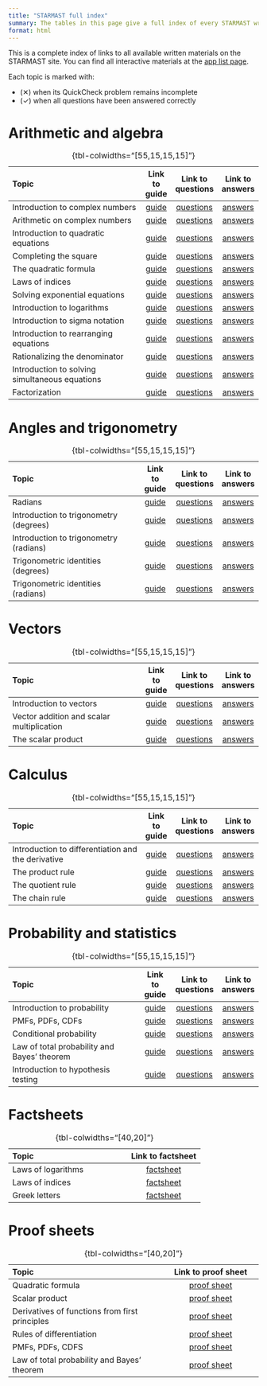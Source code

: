 ```yaml
---
title: "STARMAST full index"
summary: The tables in this page give a full index of every STARMAST written resource.
format: html
---
```


<!-- Public facing manual index. Only fully complete resources may be added to the tables below. -->

This is a complete index of links to all available written materials on the STARMAST site. You can find all interactive materials at the [app list page](applist.qmd).

Each topic is marked with: 

- (✕) when its QuickCheck problem remains incomplete
- (✓) when all questions have been answered correctly

# Arithmetic and algebra {-}

| **Topic**                                                                                        | Link to guide      | Link to questions  | Link to answers    |
|:-------------------------------------------------------------------------------------------------|:------------------:|:------------------:|:------------------:|
| <span class="topic-item" data-topic="ITCN1">Introduction to complex numbers</span>               | [guide](./studyguides/introtocomplexnumbers.qmd) | [questions](./questions/qs-introtocomplexnumbers.qmd) | [answers](./answers/as-introtocomplexnumbers.qmd) |
| <span class="topic-item" data-topic="AOCN1">  Arithmetic on complex numbers</span>                  | [guide](./studyguides/arithmeticoncomplexnumbers.qmd) | [questions](./questions/qs-arithmeticoncomplexnumbers.qmd) | [answers](./answers/as-arithmeticoncomplexnumbers.qmd) |
| <span class="topic-item" data-topic="ITQE1">  Introduction to quadratic equations</span>            | [guide](./studyguides/introtoquadratics.qmd) | [questions](./questions/qs-introtoquadratics.qmd) | [answers](./answers/as-introtoquadratics.qmd) |
| <span class="topic-item" data-topic="CTS1">  Completing the square</span>                          | [guide](./studyguides/completingthesquare.qmd) | [questions](./questions/qs-completingthesquare.qmd) | [answers](./answers/as-completingthesquare.qmd) |
| <span class="topic-item" data-topic="TQF1">   The quadratic formula</span>                          | [guide](./studyguides/quadraticformula.qmd) |[questions](./questions/qs-quadraticformula.qmd) | [answers](./answers/as-quadraticformula.qmd) |
| <span class="topic-item" data-topic="LOI1">   Laws of indices</span>                                | [guide](./studyguides/lawsofindices.qmd) | [questions](./questions/qs-lawsofindices.qmd) | [answers](./answers/as-lawsofindices.qmd) |
| <span class="topic-item" data-topic="SEE1">   Solving exponential equations</span>                  | [guide](./studyguides/solvingeqsindices.qmd) | [questions](./questions/qs-solvingeqsindices.qmd) | [answers](./answers/as-solvingeqsindices.qmd) |
| <span class="topic-item" data-topic="ITL1">   Introduction to logarithms</span>                     | [guide](./studyguides/logarithms.qmd) | [questions](./questions/qs-logarithms.qmd) | [answers](./answers/as-logarithms.qmd) |
| <span class="topic-item" data-topic="ITSN1">  Introduction to sigma notation</span>                 | [guide](./studyguides/sigmanotation.qmd) | [questions](./questions/qs-sigmanotation.qmd) | [answers](./answers/as-sigmanotation.qmd) |
| <span class="topic-item" data-topic="ITRE1">  Introduction to rearranging equations</span>          | [guide](./studyguides/introtorearrange.qmd) | [questions](./questions/qs-introtorearrange.qmd) | [answers](./answers/as-introtorearrange.qmd) |
| <span class="topic-item" data-topic="RTD1">   Rationalizing the denominator</span>                  | [guide](./studyguides/rationalizingthedenominator.qmd) | [questions](./questions/qs-rationalizingthedenominator.qmd) | [answers](./answers/as-rationalizingthedenominator.qmd) |
| <span class="topic-item" data-topic="ITSSE1"> Introduction to solving simultaneous equations</span> | [guide](./studyguides/introtosimeqs.qmd) | [questions](./questions/qs-introtosimeqs.qmd) | [answers](./answers/as-introtosimeqs.qmd) |
| <span class="topic-item" data-topic="FACT1"> Factorization</span> | [guide](./studyguides/factorization.qmd) | [questions](./questions/qs-factorization.qmd) | [answers](./answers/as-factorization.qmd) |



: {tbl-colwidths="[55,15,15,15]"}

<!-- | Further sigma notation               | [guide](./studyguides/furthersigmanotation.qmd) | [questions](./questions/qs-furthersigmanotation.qmd) | [answers](./answers/as-furthersigmanotation.qmd) | -->
<!-- | Rearranging trig and logs            | [guide](./studyguides/rearrangingtrigandlogs.qmd) | [questions](./questions/qs-rearrangingtrigandlogs.qmd) | [answers](./answers/as-rearrangingtrigandlogs.qmd) | -->


# Angles and trigonometry {-}

| **Topic**                                                                                  | Link to guide      | Link to questions  | Link to answers    |
|:-------------------------------------------------------------------------------------------|:------------------:|:------------------:|:------------------:|
| <span class="topic-item" data-topic="R1"> Radians</span>                                   | [guide](./studyguides/radians.qmd) | [questions](./questions/qs-radians.qmd) | [answers](./answers/as-radians.qmd) |
| <span class="topic-item" data-topic="ITTD1"> Introduction to trigonometry (degrees)</span> | [guide](./studyguides/trigonometry-degrees.qmd) | [questions](./questions/qs-trigonometry-degrees.qmd) | [answers](./answers/as-trigonometry-degrees.qmd) |
| <span class="topic-item" data-topic="ITTR1"> Introduction to trigonometry (radians)</span> | [guide](./studyguides/trigonometry-radians.qmd) | [questions](./questions/qs-trigonometry-radians.qmd) | [answers](./answers/as-trigonometry-radians.qmd) |
| <span class="topic-item" data-topic="TID1">  Trigonometric identities (degrees)</span>     | [guide](./studyguides/trigonometricidentities-degrees.qmd) | [questions](./questions/qs-trigonometricidentities-degrees.qmd) | [answers](./answers/as-trigonometricidentities-degrees.qmd) |
| <span class="topic-item" data-topic="TIR1">  Trigonometric identities (radians)</span>     | [guide](./studyguides/trigonometricidentities-radians.qmd) | [questions](./questions/qs-trigonometricidentities-radians.qmd) | [answers](./answers/as-trigonometricidentities-radians.qmd) |

: {tbl-colwidths="[55,15,15,15]"}

# Vectors {-}

| **Topic**                                                                                      | Link to guide      | Link to questions  | Link to answers    |
|:-----------------------------------------------------------------------------------------------|:------------------:|:------------------:|:------------------:|
| <span class="topic-item" data-topic="ITV1">   Introduction to vectors</span>                   | [guide](./studyguides/introductiontovectors.qmd) | [questions](./questions/qs-introductiontovectors.qmd) | [answers](./answers/as-introductiontovectors.qmd) |
| <span class="topic-item" data-topic="VAASM1"> Vector addition and scalar multiplication</span> | [guide](./studyguides/addandsm.qmd) | [questions](./questions/qs-addandsm.qmd) | [answers](./answers/as-addandsm.qmd) |
| <span class="topic-item" data-topic="TSP1">   The scalar product</span>                        | [guide](./studyguides/scalarproduct.qmd) | [questions](./questions/qs-scalarproduct.qmd) | [answers](./answers/as-scalarproduct.qmd) |

: {tbl-colwidths="[55,15,15,15]"}

# Calculus {-}

| **Topic**                                                                                                | Link to guide      | Link to questions  | Link to answers    |
|:---------------------------------------------------------------------------------------------------------|:------------------:|:------------------:|:------------------:|
| <span class="topic-item" data-topic="ITDATD1"> Introduction to differentiation and the derivative</span> | [guide](./studyguides/introtodifferentiation.qmd) | [questions](./questions/qs-introtodifferentiation.qmd) | [answers](./answers/as-introtodifferentiation.qmd) |
| <span class="topic-item" data-topic="PROD1"> The product rule</span> | [guide](./studyguides/productrule.qmd) | [questions](./questions/qs-productrule.qmd) | [answers](./answers/as-productrule.qmd) |
| <span class="topic-item" data-topic="QUOT1"> The quotient rule</span> | [guide](./studyguides/quotientrule.qmd) | [questions](./questions/qs-quotientrule.qmd) | [answers](./answers/as-quotientrule.qmd) |
| <span class="topic-item" data-topic="CHAIN1"> The chain rule</span> | [guide](./studyguides/chainrule.qmd) | [questions](./questions/qs-chainrule.qmd) | [answers](./answers/as-chainrule.qmd) |


: {tbl-colwidths="[55,15,15,15]"}

# Probability and statistics {-}

| **Topic**                                                                              | Link to guide      | Link to questions  | Link to answers    |
|:---------------------------------------------------------------------------------------|:------------------:|:------------------:|:------------------:|
| <span class="topic-item" data-topic="PROB1"> Introduction to probability</span>                   | [guide](./studyguides/introtoprobability.qmd) | [questions](./questions/qs-introtoprobability.qmd) | [answers](./answers/as-introtoprobability.qmd) |
| <span class="topic-item" data-topic="PPC1"> PMFs, PDFs, CDFs</span>                   | [guide](./studyguides/pmfspdfscdfs.qmd) | [questions](./questions/qs-pmfspdfscdfs.qmd) | [answers](./answers/as-pmfspdfscdfs.qmd) |
| <span class="topic-item" data-topic="CP1"> Conditional probability</span>                   | [guide](./studyguides/conditionalprobability.qmd) | [questions](./questions/qs-conditionalprobability.qmd) | [answers](./answers/as-conditionalprobability.qmd) |
| <span class="topic-item" data-topic="TPBT1">  Law of total probability and Bayes' theorem</span>                   | [guide](./studyguides/bayestheorem.qmd) | [questions](./questions/qs-bayestheorem.qmd) | [answers](./answers/as-bayestheorem.qmd) |
| <span class="topic-item" data-topic="ITHT1"> Introduction to hypothesis testing</span> | [guide](./studyguides/hypothesistesting.qmd) | [questions](./questions/qs-hypothesistesting.qmd) | [answers](./answers/as-hypothesistesting.qmd) |



: {tbl-colwidths="[55,15,15,15]"}


# Factsheets

| **Topic**                            | Link to factsheet      |
|:-------------------------------------|:----------------------:| 
| Laws of logarithms                   | [factsheet](./factsheets/f-lawsoflogarithms.qmd) | 
| Laws of indices                      | [factsheet](./factsheets/f-lawsofindices.qmd) | 
| Greek letters                        | [factsheet](./factsheets/f-greekletters.qmd) |

: {tbl-colwidths="[40,20]"}

# Proof sheets

| **Topic**                            | Link to proof sheet      |
|:-------------------------------------|:----------------------:| 
| Quadratic formula                    | [proof sheet](./proofsheets/ps-quadraticformula.qmd) | 
| Scalar product                       | [proof sheet](./proofsheets/ps-scalarproduct.qmd) | 
| Derivatives of functions from first principles  | [proof sheet](./proofsheets/ps-introtodifferentiation.qmd) | 
| Rules of differentiation  | [proof sheet](./proofsheets/ps-rulesofdifferentiation.qmd) | 
| PMFs, PDFs, CDFS  | [proof sheet](./proofsheets/ps-pmfspdfscdfs.qmd) | 
| Law of total probability and Bayes' theorem  | [proof sheet](./proofsheets/ps-bayestheorem.qmd) | 

: {tbl-colwidths="[40,20]"}